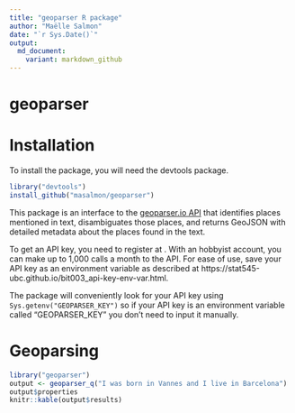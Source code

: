 ```yaml
---
title: "geoparser R package"
author: "Maëlle Salmon"
date: "`r Sys.Date()`"
output:
  md_document:
    variant: markdown_github
---
```

geoparser
=============


# Installation

To install the package, you will need the devtools package.

```r
library("devtools")
install_github("masalmon/geoparser")

```

This package is an interface to the [geoparser.io API](https://geoparser.io) that identifies places mentioned in text, disambiguates those places, and returns GeoJSON with detailed metadata about the places found in the text.

To get an API key, you need to register at \url{https://geoparser.io/pricing.html}. With an hobbyist account, you can make up to 1,000 calls a month to the API. For ease of use, save your API key as an environment variable as described at https://stat545-ubc.github.io/bit003_api-key-env-var.html.

The package will conveniently look for your API key using `Sys.getenv("GEOPARSER_KEY")` so if your API key is an environment variable called "GEOPARSER_KEY" you don't need to input it manually.

# Geoparsing

```r
library("geoparser")
output <- geoparser_q("I was born in Vannes and I live in Barcelona")
output$properties
knitr::kable(output$results)

```
